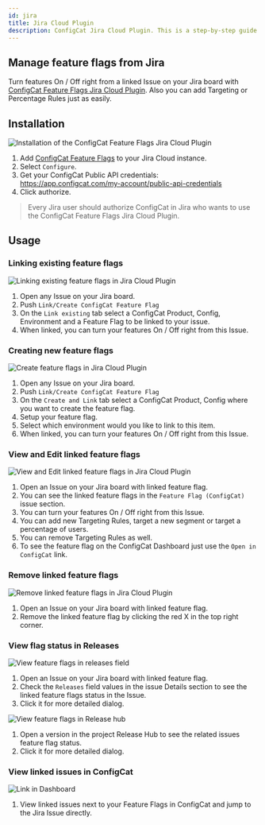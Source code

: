 ```yaml
---
id: jira
title: Jira Cloud Plugin
description: ConfigCat Jira Cloud Plugin. This is a step-by-step guide on how to connect and manage feature flags from Jira Cloud boards.
---
```


## Manage feature flags from Jira

Turn features On / Off right from a linked Issue on your Jira board with <a href="https://marketplace.atlassian.com/1222421" target="_blank">ConfigCat Feature Flags Jira Cloud Plugin</a>. Also you can add Targeting or Percentage Rules just as easily.

## Installation

<img
  src="/docs/assets/jira/auth.gif"
  className="zoomable"
  alt="Installation of the ConfigCat Feature Flags Jira Cloud Plugin"
/>

1. Add <a href="https://marketplace.atlassian.com/1222421" target="_blank">ConfigCat Feature Flags</a> to your Jira Cloud instance.
2. Select `Configure`.
3. Get your ConfigCat Public API credentials: https://app.configcat.com/my-account/public-api-credentials
4. Click authorize.

> Every Jira user should authorize ConfigCat in Jira who wants to use the ConfigCat Feature Flags Jira Cloud Plugin.

## Usage

### Linking existing feature flags

<img
  src="/docs/assets/jira/link-existing.gif"
  className="zoomable"
  alt="Linking existing feature flags in Jira Cloud Plugin"
/>

1. Open any Issue on your Jira board.
2. Push `Link/Create ConfigCat Feature Flag`
3. On the `Link existing` tab select a ConfigCat Product, Config, Environment and a Feature Flag to be linked to your issue.
4. When linked, you can turn your features On / Off right from this Issue.

### Creating new feature flags

<img
  src="/docs/assets/jira/create-link.gif"
  className="zoomable"
  alt="Create feature flags in Jira Cloud Plugin"
/>

1. Open any Issue on your Jira board.
2. Push `Link/Create ConfigCat Feature Flag`
3. On the `Create and Link` tab select a ConfigCat Product, Config where you want to create the feature flag.
4. Setup your feature flag.
5. Select which environment would you like to link to this item.
6. When linked, you can turn your features On / Off right from this Issue.

### View and Edit linked feature flags

<img
  src="/docs/assets/jira/edit-ff.gif"
  className="zoomable"
  alt="View and Edit linked feature flags in Jira Cloud Plugin"
/>

1. Open an Issue on your Jira board with linked feature flag.
2. You can see the linked feature flags in the `Feature Flag (ConfigCat)` issue section.
3. You can turn your features On / Off right from this Issue.
4. You can add new Targeting Rules, target a new segment or target a percentage of users.
5. You can remove Targeting Rules as well.
6. To see the feature flag on the ConfigCat Dashboard just use the `Open in ConfigCat` link.

### Remove linked feature flags

<img
  src="/docs/assets/jira/remove-ff.gif"
  className="zoomable"
  alt="Remove linked feature flags in Jira Cloud Plugin"
/>

1. Open an Issue on your Jira board with linked feature flag.
2. Remove the linked feature flag by clicking the red X in the top right corner.

### View flag status in Releases

<img
  src="/docs/assets/jira/release-field.gif"
  className="zoomable"
  alt="View feature flags in releases field"
/>

1. Open an Issue on your Jira board with linked feature flag.
2. Check the `Releases` field values in the issue Details section to see the linked feature flags status in the Issue.
3. Click it for more detailed dialog.

<img
  src="/docs/assets/jira/release-hub.gif"
  className="zoomable"
  alt="View feature flags in Release hub"
/>

1. Open a version in the project Release Hub to see the related issues feature flag status.
2. Click it for more detailed dialog.

### View linked issues in ConfigCat

<img
  src="/docs/assets/jira/open-from-dashboard.gif"
  className="zoomable"
  alt="Link in Dashboard"
/>

1. View linked issues next to your Feature Flags in ConfigCat and jump to the Jira Issue directly.
